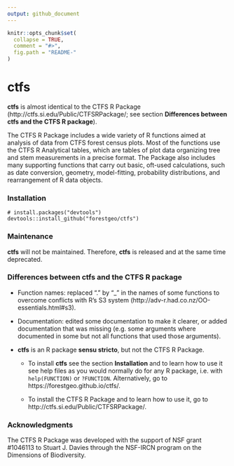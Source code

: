 ```yaml
---
output: github_document
---
```


<!-- README.md is generated from README.Rmd. Please edit that file -->

```r
knitr::opts_chunk$set(
  collapse = TRUE,
  comment = "#>",
  fig.path = "README-"
)
```

# ctfs

__ctfs__ is almost identical to the CTFS R Package (http://ctfs.si.edu/Public/CTFSRPackage/; see section __Differences between ctfs and the CTFS R package__).

The CTFS R Package includes a wide variety of R functions aimed at analysis of data from CTFS forest census plots. Most of the functions use the CTFS R Analytical tables, which are tables of plot data organizing tree and stem measurements in a precise format. The Package also includes many supporting functions that carry out basic, oft-used calculations, such as date conversion, geometry, model-fitting, probability distributions, and rearrangement of R data objects.



### Installation

```
# install.packages("devtools")
devtools::install_github("forestgeo/ctfs")
```



### Maintenance

__ctfs__ will not be maintained. Therefore, __ctfs__ is released and at the same time deprecated.



### Differences between ctfs and the CTFS R package

* Function names: replaced "." by "_" in the names of some functions to overcome conflicts with R's S3 system (http://adv-r.had.co.nz/OO-essentials.html#s3).

* Documentation: edited some documentation to make it clearer, or added documentation that was missing (e.g. some arguments where documented in some but not all functions that used those arguments).

* __ctfs__ is an R package __sensu stricto__, but not the CTFS R Package. 

    * To install __ctfs__ see the section __Installation__ and to learn how to use it see help files as you would normally do for any R package, i.e. with `help(FUNCTION)` or `?FUNCTION`. Alternatively, go to https://forestgeo.github.io/ctfs/.
    
    * To install the CTFS R Package and to learn how to use it, go to http://ctfs.si.edu/Public/CTFSRPackage/.



### Acknowledgments

The CTFS R Package was developed with the support of NSF grant #1046113 to Stuart J. Davies through the NSF-IRCN program on the Dimensions of Biodiversity.
